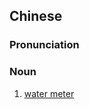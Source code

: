 {{also|水表}}
==Chinese==
{{zh-forms|s=水表|t2=水表}}

===Pronunciation===
{{zh-pron
|m=shuǐbiǎo
|c=seoi2 biu2-1
|h=pfs=súi-péu
|mn=chúi-pió
|cat=n
}}

===Noun===
{{zh-noun}}

# [[water meter]]